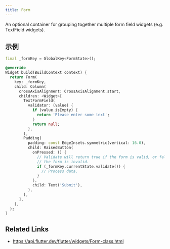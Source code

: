 ```yaml
---
title: Form
---
```


An optional container for grouping together multiple form field widgets (e.g. TextField widgets).

## 示例

```dart liveslice=Form
final _formKey = GlobalKey<FormState>();

@override
Widget build(BuildContext context) {
  return Form(
    key: _formKey,
    child: Column(
      crossAxisAlignment: CrossAxisAlignment.start,
      children: <Widget>[
        TextFormField(
          validator: (value) {
            if (value.isEmpty) {
              return 'Please enter some text';
            }
            return null;
          },
        ),
        Padding(
          padding: const EdgeInsets.symmetric(vertical: 16.0),
          child: RaisedButton(
            onPressed: () {
              // Validate will return true if the form is valid, or false if
              // the form is invalid.
              if (_formKey.currentState.validate()) {
                // Process data.
              }
            },
            child: Text('Submit'),
          ),
        ),
      ],
    ),
  );
}
```

## Related Links

- https://api.flutter.dev/flutter/widgets/Form-class.html
